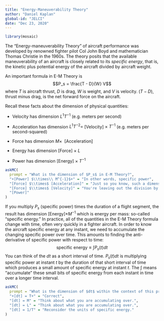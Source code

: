 ```yaml
---
title: "Energy-Maneuverability Theory"
author: "Daniel Kaplan"
global-id: "JELCI"
date: "Dec 23, 2020"
---
```


```r
library(mosaic)
```

The "Energy-maneuverability Theory" of aircraft performance was developed by renowned fighter pilot Col John Boyd and mathematician Thomas Christie in the 1960s. The theory posits that the available maneuverability of an aircraft is closely related to its *specific energy*, that is, the kinetic plus potential energy of the aircraft divided by aircraft weight.

An important formula in E-M Theory is $$P_s = \frac{T - D}{W} V$$ where $T$ is aircraft thrust, $D$ is drag, $W$ is weight, and $V$ is velocity. $(T-D)$, thrust minus drag, is the net forward force on the aircraft.

Recall these facts about the dimension of physical quantities: 

- Velocity has dimension $L^1 T^{-1}$ (e.g. meters per second)

- Acceleration has dimension $L^1 T^{-2} =$ [Velocity] $\times\  T^{-1}$ (e.g. meters per second-squared)
- Force has dimension $M \times\ $ [Acceleration]
- Energy has dimension [Force] $\times\  L$
- Power has dimension [Energy] $\times\  T^{-1}$

```r
askMC(
  prompt = "What is the dimension of $P_s$ in E-M Theory?",
  "+[Power] $\\times\\ M^{-1}$+" = "In other words, specific power",
  "[Force] $\\times$ [Acceleration]" = "Just so you know, such a dimension is rarely, if ever, encountered in practice.",
  "[Force] $\\times$ [Velocity]" = "You're leaving out the division by $W$ in the E-M Theory formula.",
  "[Power]"
)
```

If you multiply $P_s$ (specific power) times the duration of a flight segment, the result has dimension [Energy]$\times M^{-1}$ which is energy per mass: so-called "specific energy." In practice, all of the quantities in the E-M Theory formula change with time, often very quickly in a fighter aircraft. In order to know the aircraft specific energy at any instant, we need to accumulate the changing specific power over time. This amounts to finding the anti-derivative of specific power with respect to time: $$\mbox{specific energy} \equiv \int P_s(t) dt$$ You can think of the $dt$ as a short interval of time.  $P_s(t) dt$ is  multiplying specific power at instant $t$ by the duration of that short interval of time which produces a small amount of specific energy at instant $t$. The $\int$ means "accumulate" these small bits of specific energy from each instant in time over a longer time interval.

```r
askMC(
  prompt = "What is the dimension of $dt$ within the context of this problem?",
  "+[dt] = T+" = "Correct",
  "[dt] = M" = "Think about what you are accumulating over.",
  "[dt] = L" = "Think about what you are accumulating over.",
  "[dt] = 1/T" = "Reconsider the units of specific energy."
)
```
